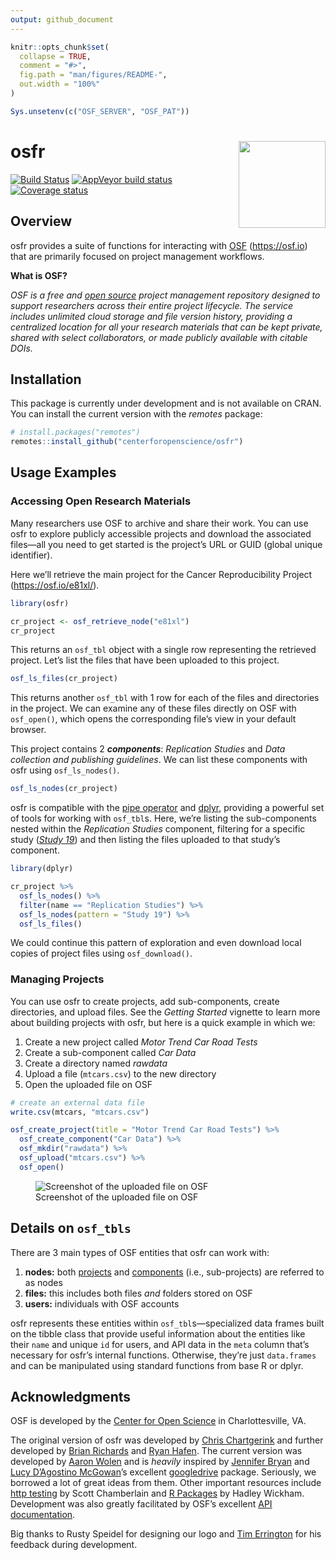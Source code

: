 ```yaml
---
output: github_document
---
```


<!-- README.md is generated from README.Rmd. Please edit that file -->

```r
knitr::opts_chunk$set(
  collapse = TRUE,
  comment = "#>",
  fig.path = "man/figures/README-",
  out.width = "100%"
)

Sys.unsetenv(c("OSF_SERVER", "OSF_PAT"))
```

# osfr <a href="https://github.com/centerforopenscience/osfr"><img src="man/figures/logo.png" align="right" height="139" /></a>

[![Build Status](https://travis-ci.org/centerforopenscience/osfr.svg?branch=master)](https://travis-ci.org/centerforopenscience/osfr)
[![AppVeyor build status](https://ci.appveyor.com/api/projects/status/github/aaronwolen/osfr?branch=master&svg=true)](https://ci.appveyor.com/project/aaronwolen/osfr)
[![Coverage status](https://codecov.io/gh/centerforopenscience/osfr/branch/master/graph/badge.svg)](https://codecov.io/github/centerforopenscience/osfr?branch=master)


## Overview

osfr provides a suite of functions for interacting with [OSF][osf] (<https://osf.io>) that are primarily focused on project management workflows.

**What is OSF?**

*OSF is a free and [open source][osf-gh] project management repository designed to support researchers across their entire project lifecycle. The service includes unlimited cloud storage and file version history, providing a centralized location for all your research materials that can be kept private, shared with select collaborators, or made publicly available with citable DOIs.*

## Installation

This package is currently under development and is not available on CRAN. You can install the current version with the *remotes* package:

``` r
# install.packages("remotes")
remotes::install_github("centerforopenscience/osfr")
```

## Usage Examples

### Accessing Open Research Materials

Many researchers use OSF to archive and share their work. You can use osfr to explore publicly accessible projects and download the associated files---all you need to get started is the project's URL or GUID (global unique identifier).

Here we'll retrieve the main project for the Cancer Reproducibility Project (<https://osf.io/e81xl/>).

```r
library(osfr)

cr_project <- osf_retrieve_node("e81xl")
cr_project
```

This returns an `osf_tbl` object with a single row representing the retrieved project. Let's list the files that have been uploaded to this project.

```r
osf_ls_files(cr_project)
```

This returns another `osf_tbl` with 1 row for each of the files and directories in the project. We can examine any of these files directly on OSF with `osf_open()`, which opens the corresponding file's view in your default browser.

This project contains 2 ***components***: *Replication Studies* and *Data collection and publishing guidelines*. We can list these components with osfr using `osf_ls_nodes()`.

```r
osf_ls_nodes(cr_project)
```

osfr is compatible with the [pipe operator][magrittr] and [dplyr][], providing a powerful set of tools for working with `osf_tbl`s. Here, we're listing the sub-components nested within the *Replication Studies* component, filtering for a specific study ([*Study 19*](https://osf.io/7zqxp/)) and then listing the files uploaded to that study's component.

```r
library(dplyr)

cr_project %>%
  osf_ls_nodes() %>%
  filter(name == "Replication Studies") %>%
  osf_ls_nodes(pattern = "Study 19") %>%
  osf_ls_files()
```

We could continue this pattern of exploration and even download local copies of project files using `osf_download()`.

### Managing Projects

You can use osfr to create projects, add sub-components, create directories, and upload files. See the *Getting Started* vignette to learn more about building projects with osfr, but here is a quick example in which we:

1. Create a new project called *Motor Trend Car Road Tests*
2. Create a sub-component called *Car Data*
3. Create a directory named *rawdata*
4. Upload a file (`mtcars.csv`) to the new directory
5. Open the uploaded file on OSF

```r
# create an external data file
write.csv(mtcars, "mtcars.csv")

osf_create_project(title = "Motor Trend Car Road Tests") %>%
  osf_create_component("Car Data") %>%
  osf_mkdir("rawdata") %>%
  osf_upload("mtcars.csv") %>%
  osf_open()
```

![Screenshot of the uploaded file on OSF](man/figures/screen-shot.png)

## Details on `osf_tbls`

There are 3 main types of OSF entities that osfr can work with:

1. **nodes:** both [projects][help-proj] and [components][help-comp] (i.e., sub-projects) are referred to as nodes
2. **files:** this includes both files *and* folders stored on OSF
3. **users:** individuals with OSF accounts

osfr represents these entities within `osf_tbl`s---specialized data frames built on the tibble class that provide useful information about the entities like their `name` and unique `id` for users, and API data in the `meta` column that's necessary for osfr's internal functions. Otherwise, they're just `data.frames` and can be manipulated using standard functions from base R or dplyr.

## Acknowledgments

OSF is developed by the [Center for Open Science][cos] in Charlottesville, VA.

The original version of osfr was developed by [Chris Chartgerink][chris] and further developed by [Brian Richards][brian] and [Ryan Hafen][ryan]. The current version was developed by [Aaron Wolen][aaron] and is *heavily* inspired by [Jennifer Bryan][jenny] and [Lucy D'Agostino McGowan][lucy]'s excellent [googledrive][] package. Seriously, we borrowed a lot of great ideas from them. Other important resources include [http testing](https://ropensci.github.io/http-testing-book/) by Scott Chamberlain and [R Packages](http://r-pkgs.had.co.nz) by Hadley Wickham. Development was also greatly facilitated by OSF's excellent [API documentation][osf-api].

Big thanks to Rusty Speidel for designing our logo and [Tim Errington][tim] for his feedback during development.

<!-- links -->
[osf]: https://osf.io "Open Science Framework"
[cos]: https://cos.io "Center for Open Science"
[osf-gh]: https://github.com/CenterForOpenScience/osf.io "OSF's GitHub Repository"
[osf-api]: https://developer.osf.io "OSF API Documentation"
[help]: http://help.osf.io "OSF Support"
[help-proj]: http://help.osf.io/m/projects/l/481539-create-a-project "OSF: Create a Project"
[help-comp]: http://help.osf.io/m/projects/l/481998-create-components "OSF: Create a Component"
[magrittr]: https://magrittr.tidyverse.org
[dplyr]: https://dplyr.tidyverse.org
[googledrive]: https://googledrive.tidyverse.org
[tibble]: https://tibble.tidyverse.org

[chris]: https://github.com/chartgerink
[brian]: https://github.com/bgrich
[ryan]: https://github.com/hafen
[aaron]: https://github.com/aaronwolen
[jenny]: https://github.com/jennybc
[lucy]: https://github.com/lucymcgowan
[tim]: https://github.com/timerrington

